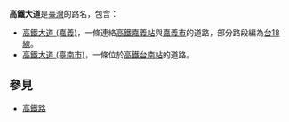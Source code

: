 '''高鐵大道'''是[[臺灣|臺灣]]的路名，包含：
* [[高鐵大道_(嘉義)|高鐵大道 (嘉義)]]，一條連絡[[高鐵嘉義站|高鐵嘉義站]]與[[嘉義市|嘉義市]]的道路，部分路段編為[[台18線|台18線]]。
* [[高鐵大道_(臺南市)|高鐵大道 (臺南市)]]，一條位於[[高鐵台南站|高鐵台南站]]的道路。

== 參見 ==
* [[高鐵路|高鐵路]]

{{disambig|Cat=街道名消歧义}}